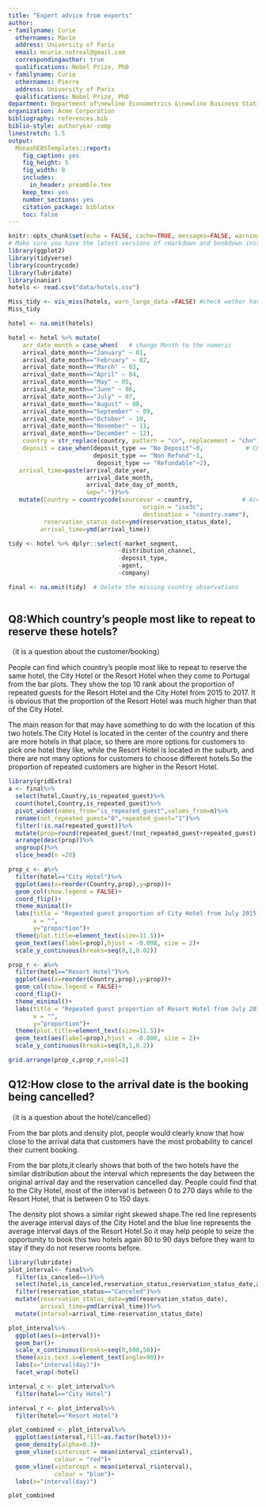 ```yaml
---
title: "Expert advice from experts"
author:
- familyname: Curie
  othernames: Marie
  address: University of Paris
  email: mcurie.notreal@gmail.com
  correspondingauthor: true
  qualifications: Nobel Prize, PhD
- familyname: Curie
  othernames: Pierre
  address: University of Paris
  qualifications: Nobel Prize, PhD
department: Department of\newline Econometrics &\newline Business Statistics
organization: Acme Corporation
bibliography: references.bib
biblio-style: authoryear-comp
linestretch: 1.5
output:
  MonashEBSTemplates::report:
    fig_caption: yes
    fig_height: 5
    fig_width: 8
    includes:
      in_header: preamble.tex
    keep_tex: yes
    number_sections: yes
    citation_package: biblatex
    toc: false
---
```


```r
knitr::opts_chunk$set(echo = FALSE, cache=TRUE, messages=FALSE, warning=FALSE)
# Make sure you have the latest versions of rmarkdown and bookdown installed
library(ggplot2)
library(tidyverse)
library(countrycode)
library(lubridate)
library(naniar)
hotels <- read.csv("data/hotels.csv")
```

```r
Miss_tidy <- vis_miss(hotels, warn_large_data =FALSE) #check wether have mssing value in data set
Miss_tidy
```


```r
hotel <- na.omit(hotels)
```

```r
hotel <- hotel %>% mutate(
    arr_date_month = case_when(   # change Month to the numeric 
    arrival_date_month=="January" ~ 01,
    arrival_date_month=="February" ~ 02,
    arrival_date_month=="March" ~ 03,
    arrival_date_month=="April" ~ 04,
    arrival_date_month=="May" ~ 05,
    arrival_date_month=="June" ~ 06,
    arrival_date_month=="July" ~ 07,
    arrival_date_month=="August" ~ 08,
    arrival_date_month=="September" ~ 09,
    arrival_date_month=="October" ~ 10,
    arrival_date_month=="November" ~ 11,
    arrival_date_month=="December" ~ 12),
    country = str_replace(country, pattern = "cn", replacement = "chn"), # replace China pattern
    deposit = case_when(deposit_type == "No Deposit"~0,            # Change deposit as binary numeric
                        deposit_type == "Non Refund"~1,
                         deposit_type == "Refundable"~2),
   arrival_time=paste(arrival_date_year,
                      arrival_date_month,
                      arrival_date_day_of_month,
                      sep="-"))%>%
   mutate(Country = countrycode(sourcevar = country,              # According the country code to find the country full name
                                      origin = "iso3c",
                                      destination = "country.name"),
          reservation_status_date=ymd(reservation_status_date),
         arrival_time=ymd(arrival_time)) 
```


```r
tidy <- hotel %>% dplyr::select(-market_segment,
                               -distribution_channel,
                               -deposit_type,
                               -agent,
                               -company) 
```


```r
final <- na.omit(tidy)  # Delete the missing country observations
  
```



## Q8:Which country’s people most like to repeat to reserve these hotels?
（it is a question about the customer/booking）

People can find which country’s people most like to repeat to reserve the same hotel, the City Hotel or the Resort Hotel when they come to Portugal from the bar plots. They show the top 10 rank about the proportion of repeated guests for the Resort Hotel and the City Hotel from 2015 to 2017. It is obvious that the proportion of the Resort Hotel was much higher than that of the City Hotel.

The main reason for that may have something to do with the location of this two hotels.The City Hotel is located in the center of the country and there are more hotels in that place, so there are more options for customers to pick one hotel they like, while the Resort Hotel is located in the suburb, and there are not many options for customers to choose different hotels.So the proportion of repeated customers are higher in the Resort Hotel.


```r
library(gridExtra)
a <- final%>%
  select(hotel,Country,is_repeated_guest)%>%
  count(hotel,Country,is_repeated_guest)%>%
  pivot_wider(names_from="is_repeated_guest",values_from=n)%>%
  rename(not_repeated_guest="0",repeated_guest="1")%>%
  filter(!is.na(repeated_guest))%>%
  mutate(prop=round(repeated_guest/(not_repeated_guest+repeated_guest),digits=3))%>%
  arrange(desc(prop))%>% 
  ungroup()%>%
  slice_head(n =20)

prop_c <- a%>%
  filter(hotel=="City Hotel")%>%
  ggplot(aes(x=reorder(Country,prop),y=prop))+
  geom_col(show.legend = FALSE)+
  coord_flip()+
  theme_minimal()+
  labs(title = "Repeated guest proportion of City Hotel from July 2015 to August 2017",
       x = "",
       y="proportion")+
  theme(plot.title=element_text(size=11.5))+
  geom_text(aes(label=prop),hjust = -0.008, size = 2)+
  scale_y_continuous(breaks=seq(0,1,0.02))

prop_r <- a%>%
  filter(hotel=="Resort Hotel")%>%
  ggplot(aes(x=reorder(Country,prop),y=prop))+
  geom_col(show.legend = FALSE)+
  coord_flip()+
  theme_minimal()+
  labs(title = "Repeated guest proportion of Resort Hotel from July 2015 to August 2017",
       x = "",
       y="proportion")+
  theme(plot.title=element_text(size=11.5))+
  geom_text(aes(label=prop),hjust = -0.008, size = 2)+
  scale_y_continuous(breaks=seq(0,1,0.2))

grid.arrange(prop_c,prop_r,ncol=2)
```


## Q12:How close to the arrival date is the booking being cancelled?
（it is a question about the hotel/cancelled）

From the bar plots and density plot, people would clearly know that how close to the arrival data that customers have the most probability to cancel their current booking.

From the bar plots,it clearly shows that both of the two hotels have the similar distribution about the interval which represents the day between the original arrival day and the reservation cancelled day. People could find that to the City Hotel, most of the interval is between 0 to 270 days while to the Resort Hotel, that is between 0 to 150 days.

The density plot shows a similar right skewed shape.The red line represents the average interval days of the City Hotel and the blue line represents the average interval days of the Resort Hotel.So it may help people to seize the opportunity to book this two hotels again 80 to 90 days before they want to stay if they do not reserve rooms before.

```r
library(lubridate)
plot_interval<- final%>%
  filter(is_canceled==1)%>%
  select(hotel,is_canceled,reservation_status,reservation_status_date,arrival_time)%>%
  filter(reservation_status=="Canceled")%>%
  mutate(reservation_status_date=ymd(reservation_status_date),
         arrival_time=ymd(arrival_time))%>%
  mutate(interval=arrival_time-reservation_status_date)

plot_interval%>%
  ggplot(aes(x=interval))+
  geom_bar()+
  scale_x_continuous(breaks=seq(0,600,50))+
  theme(axis.text.x=element_text(angle=90))+
  labs(x="interval(day)")+
  facet_wrap(~hotel)
```

```r
interval_c <- plot_interval%>%
  filter(hotel=="City Hotel")

interval_r <- plot_interval%>%
  filter(hotel=="Resort Hotel")

plot_combined <- plot_interval%>%
  ggplot(aes(interval,fill=as.factor(hotel)))+
  geom_density(alpha=0.3)+
  geom_vline(xintercept = mean(interval_c$interval),
             colour = "red")+
  geom_vline(xintercept = mean(interval_r$interval),
             colour = "blue")+
  labs(x="interval(day)")

plot_combined
```
